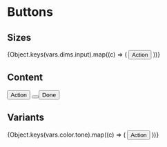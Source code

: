 
<Meta title="Style Guide/Buttons" />

# Buttons

## Sizes

<Box>
  {Object.keys(vars.dims.input).map((c) => (
    <Row key={c} label={c}>
      <Stack horizontal>
        <Button icon="settings" size={c}>
          Action
        </Button>
      </Stack>
    </Row>
  ))}
</Box>

## Content

<Box>
  <Row label="text only">
    <Stack horizontal>
      <Button>Action</Button>
    </Stack>
  </Row>
  <Row label="icon only">
    <Stack horizontal>
      <Button icon="bell" variant="warning" />
    </Stack>
  </Row>
  <Row label="text + icon">
    <Stack horizontal>
      <Button icon="check" variant="positive">
        Done
      </Button>
    </Stack>
  </Row>
</Box>

## Variants

<Box>
  {Object.keys(vars.color.tone).map((c) => (
    <Row key={c} label={c}>
      <Stack horizontal>
        <Button icon="settings" variant={c}>
          Action
        </Button>
      </Stack>
    </Row>
  ))}
</Box>

